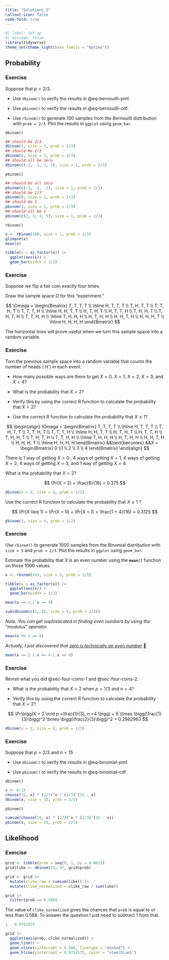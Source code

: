 ```yaml
---
title: "Solutions 5"
callout-icon: false
code-fold: true
---
```


```r
#| label: Set up
#| message: false
library(tidyverse)
theme_set(theme_light(base_family = "Optima"))
```

## Probability

### Exercise

::: callout-note
Suppose that $p = 2/3$.

-   Use `dbinom()` to verify the results in @eq-bernouilli-pmf.

-   Use `pbinom()` to verify the results in @eq-bernouilli-cdf.

-   Use `rbinom()` to generate 100 samples from the Bernouilli distribution with `prob = 2/3`. Plot the results in `ggplot` using `geom_bar`.
:::

`dbinom()`

```r
## should be 2/3
dbinom(1, size = 1, prob = 2/3)
## should be 1/3
dbinom(0, size = 1, prob = 2/3) 
## should all be zero
dbinom(c(-2, -1, 2, 3), size = 1, prob = 2/3) 
```

`pbinom()`

```r
## should be all zero 
pbinom(c(-3, -2, -1), size = 1, prob = 2/3)
## should be 1/3
pbinom(0, size = 1, prob = 2/3)
## should be 1
pbinom(1, size = 1, prob = 2/3)
## should all be 1
pbinom(c(2, 3, 4, 5), size = 1, prob = 2/3)
```

`rbinom()`

```r
x <- rbinom(100, size = 1, prob = 2/3)
glimpse(x)
mean(x)

tibble(x = as_factor(x)) |> 
  ggplot(aes(x)) + 
  geom_bar(width = 1/2)
```

### Exercise

::: callout-note
Suppose we flip a fair coin exactly four times.

Draw the sample space $\Omega$ for this "experiment."
:::

$$
\Omega = \begin{Bmatrix} 
T, T, T, T \\
\hline
H, T, T, T \\ T, H, T, T \\ T, T, H, T \\ T, T, T, H \\
\hline
H, H, T, T \\ H, T, H, T \\ H, T, T, H \\ T, H, H, T \\ T, H, T, H \\ T, T, H, H \\
\hline
T, H, H, H \\ H, T, H, H \\ H, H, T, H \\ H, H, H, T \\
\hline
H, H, H, H
\end{Bmatrix}
$$

<aside>The horizontal lines will prove useful when we turn this sample space into a random variable.</aside>

### Exercise

::: callout-note
Turn the previous sample space into a random variable that counts the number of heads ( $H$ ) in each event.

-   How many possible ways are there to get $X = 0$, $X = 1$, $X = 2$, $X = 3$, and $X = 4$?

-   What is the probability that $X = 2$?

-   Verify this by using the correct R function to calculate the probability that $X = 2$?

-   Use the correct R function to calculate the probability that $X \leq 1$?
:::

$$
\begin{align}
\Omega = \begin{Bmatrix} 
T, T, T, T \\
\hline
H, T, T, T \\ T, H, T, T \\ T, T, H, T \\ T, T, T, H \\
\hline
H, H, T, T \\ H, T, H, T \\ H, T, T, H \\ T, H, H, T \\ T, H, T, H \\ T, T, H, H \\
\hline
T, H, H, H \\ H, T, H, H \\ H, H, T, H \\ H, H, H, T \\
\hline
H, H, H, H
\end{Bmatrix} &&\text{becomes} &&X = \begin{Bmatrix} 0 \\1 \\ 2 \\ 3 \\ 4 \end{Bmatrix}
\end{align}
$$

There is 1 way of getting $X = 0$ , 4 ways of getting $X = 1$, 6 ways of getting $X = 2$, 4 ways of getting $X = 3$, and 1 way of getting $X = 4$.

What is the probability that $X = 2$?

$$
\Pr(X = 2) = \frac{6}{16} = 0.375
$$

```r
dbinom(x = 2, size = 4, prob = 1/2)
```

Use the correct R function to calculate the probability that $X \leq 1$ ?

$$
\Pr(X \leq 1) = \Pr(X = 0) + \Pr(X = 1) = \frac{1 + 4}{16} = 0.3125
$$

```r
pbinom(1, size = 4, prob = 1/2)
```

### Exercise

::: callout-note
Use `rbinom()` to generate 1000 samples from the Binomial distribution with `size = 5` and `prob = 2/3`. Plot the results in `ggplot` using `geom_bar`.

Estimate the probability that $X$ is an even number using the **`mean()`** function on those 1000 values.
:::

```r
x <- rbinom(1e3, size = 5, prob = 2/3)

tibble(x = as_factor(x)) |> 
  ggplot(aes(x)) + 
  geom_bar(width = 1/2)

mean(x == 2 | x == 4)
```

```r
sum(dbinom(c(2, 4), size = 5, prob = 2/3))
```

*Note. You can get sophisticated in finding even numbers by using the "modulus" operator.*

```r
mean(x %% 2 == 0)
```

*Actually, I just discovered that [zero is technically an even number](https://www.bbc.com/news/magazine-20559052)* 🤯

```r
mean(x == 2 | x == 4 | x == 0)
```

### Exercise

::: callout-note
Revisit what you did @sec-four-coins-1 and @sec-four-coins-2.

-   What is the probability that $X = 2$ when $p = 1/3$ and $n = 4$?

-   Verify this by using the correct R function to calculate the probability that $X = 2$?
:::

$$
\Pr\bigg(X = 2 \mid p =\frac{1}{3}, n =4 \bigg) = 6 \times \bigg(\frac{1}{3}\bigg)^2 \times \bigg(\frac{2}{3}\bigg)^2 = 0.2962963
$$

```r
dbinom(x = 2, size = 4, prob = 1/3)
```

### Exercise

::: callout-note
Suppose that $p = 2/3$ and $n = 15$

-   Use `dbinom()` to verify the results in @eq-binomial-pmf.

-   Use `pbinom()` to verify the results in @eq-binomial-cdf.
:::

`dbinom()`

```r
x <- 0:15
choose(15, x) * (2/3)^x * (1/3)^(15 - x)
dbinom(x, size = 15, prob = 2/3)
```

`pbinom()`

```r
cumsum(choose(15, x) * (2/3)^x * (1/3)^(15 - x))
pbinom(x, size = 15, prob = 2/3)
```

## Likelihood

### Exercise

```r
grid <- tibble(prob = seq(0, 1, by = 0.001))
grid$like <- dbinom(21, 47, grid$prob)

grid <- grid |> 
  mutate(clike_raw = cumsum(like)) |> 
  mutate(clike_normalized = clike_raw / sum(like)) 

grid |> 
  filter(prob == 0.588)
```

The value of `clike_normalized` gives the chances that `prob` is equal to or less than 0.588. To answer the question I just need to subtract 1 from that.

```r
1 - 0.9752575
```

```r
grid |> 
  ggplot(aes(prob, clike_normalized)) + 
  geom_line() + 
  geom_vline(xintercept = 0.588, linetype = "dashed") +
  geom_hline(yintercept = 0.9752575, color = "steelblue1")
```
